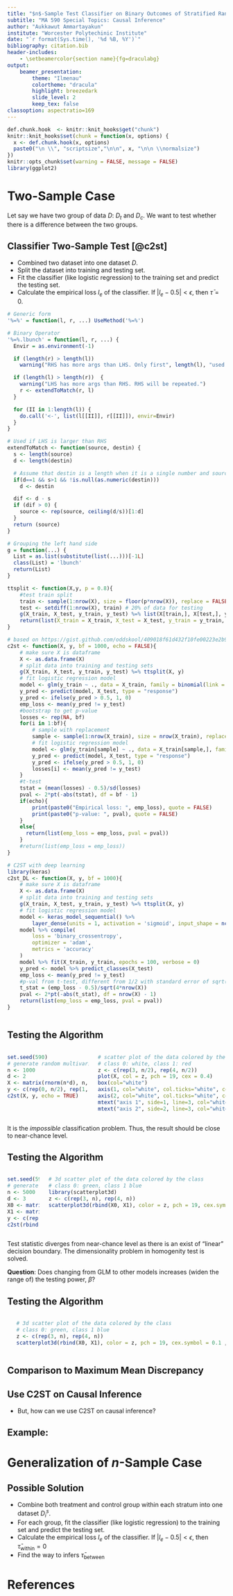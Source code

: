 ```yaml
---
title: "$n$-Sample Test Classifier on Binary Outcomes of Stratified Randomized Experiments"
subtitle: "MA 590 Special Topics: Causal Inference"
author: "Aukkawut Ammartayakun"
institute: "Worcester Polytechinic Institute"
date: "`r format(Sys.time(), '%d %B, %Y')`"
bibliography: citation.bib
header-includes: 
    - \setbeamercolor{section name}{fg=draculabg}
output:   
    beamer_presentation:
        theme: "Ilmenau"
        colortheme: "dracula"
        highlight: breezedark
        slide_level: 2
        keep_tex: false
classoption: aspectratio=169
---
```

```r
def.chunk.hook  <- knitr::knit_hooks$get("chunk")
knitr::knit_hooks$set(chunk = function(x, options) {
  x <- def.chunk.hook(x, options)
  paste0("\n \\", "scriptsize","\n\n", x, "\n\n \\normalsize")
})
knitr::opts_chunk$set(warning = FALSE, message = FALSE) 
library(ggplot2)
```

# Two-Sample Case

Let say we have two group of data $D$: $D_t$ and $D_c$. We want to test whether there is a difference between the two groups. 

## Classifier Two-Sample Test [@c2st]

 - Combined two dataset into one dataset $D$.
 - Split the dataset into training and testing set.
 - Fit the classifier (like logistic regression) to the training set and predict the testing set.
 - Calculate the empirical loss $l_e$ of the classifier. If $|l_e - 0.5| < \epsilon$, then $\bar{\tau} = 0$.

```r
# Generic form
'%=%' = function(l, r, ...) UseMethod('%=%')

# Binary Operator
'%=%.lbunch' = function(l, r, ...) {
  Envir = as.environment(-1)

  if (length(r) > length(l))
    warning("RHS has more args than LHS. Only first", length(l), "used.")

  if (length(l) > length(r))  {
    warning("LHS has more args than RHS. RHS will be repeated.")
    r <- extendToMatch(r, l)
  }

  for (II in 1:length(l)) {
    do.call('<-', list(l[[II]], r[[II]]), envir=Envir)
  }
}

# Used if LHS is larger than RHS
extendToMatch <- function(source, destin) {
  s <- length(source)
  d <- length(destin)

  # Assume that destin is a length when it is a single number and source is not
  if(d==1 && s>1 && !is.null(as.numeric(destin)))
    d <- destin

  dif <- d - s
  if (dif > 0) {
    source <- rep(source, ceiling(d/s))[1:d]
  }
  return (source)
}

# Grouping the left hand side
g = function(...) {
  List = as.list(substitute(list(...)))[-1L]
  class(List) = 'lbunch'
  return(List)
}
```
```r
ttsplit <- function(X,y, p = 0.8){
    #test train split
    train <- sample(1:nrow(X), size = floor(p*nrow(X)), replace = FALSE) # 80% of data for training
    test <- setdiff(1:nrow(X), train) # 20% of data for testing
    g(X_train, X_test, y_train, y_test) %=% list(X[train,], X[test,], y[train], y[test])
    return(list(X_train = X_train, X_test = X_test, y_train = y_train, y_test = y_test))
}
```

```r
# based on https://gist.github.com/oddskool/409018f61d432f10fe00223e2b93cb51
c2st <- function(X, y, bf = 1000, echo = FALSE){
    # make sure X is dataframe
    X <- as.data.frame(X)
    # split data into training and testing sets
    g(X_train, X_test, y_train, y_test) %=% ttsplit(X, y)
    # fit logistic regression model
    model <- glm(y_train ~ ., data = X_train, family = binomial(link = "logit"))
    y_pred <- predict(model, X_test, type = "response")
    y_pred <- ifelse(y_pred > 0.5, 1, 0)
    emp_loss <- mean(y_pred != y_test)
    #bootstrap to get p-value
    losses <- rep(NA, bf)
    for(i in 1:bf){
        # sample with replacement
        sample <- sample(1:nrow(X_train), size = nrow(X_train), replace = TRUE)
        # fit logistic regression model
        model <- glm(y_train[sample] ~ ., data = X_train[sample,], family = binomial(link = "logit"))
        y_pred <- predict(model, X_test, type = "response")
        y_pred <- ifelse(y_pred > 0.5, 1, 0)
        losses[i] <- mean(y_pred != y_test)
    }
    #t-test
    tstat = (mean(losses) - 0.5)/sd(losses)
    pval <- 2*pt(-abs(tstat), df = bf - 1)
    if(echo){
        print(paste0("Empirical loss: ", emp_loss), quote = FALSE)
        print(paste0("p-value: ", pval), quote = FALSE)
    }
    else{
      return(list(emp_loss = emp_loss, pval = pval))
    }
    #return(list(emp_loss = emp_loss))
}
```

```r
# C2ST with deep learning
library(keras)
c2st_DL <- function(X, y, bf = 1000){
    # make sure X is dataframe
    X <- as.data.frame(X)
    # split data into training and testing sets
    g(X_train, X_test, y_train, y_test) %=% ttsplit(X, y)
    # fit logistic regression model
    model <- keras_model_sequential() %>%
        layer_dense(units = 1, activation = 'sigmoid', input_shape = ncol(X_train))
    model %>% compile(
        loss = 'binary_crossentropy',
        optimizer = 'adam',
        metrics = 'accuracy'
    )
    model %>% fit(X_train, y_train, epochs = 100, verbose = 0)
    y_pred <- model %>% predict_classes(X_test)
    emp_loss <- mean(y_pred != y_test)
    #p-val from t-test, different from 1/2 with standard error of sqrt(4n)
    t_stat = (emp_loss - 0.5)/sqrt(4*nrow(X))
    pval <- 2*pt(-abs(t_stat), df = nrow(X) - 1)
    return(list(emp_loss = emp_loss, pval = pval))
}
```

```r
```

## Testing the Algorithm

::: columns

:::: column
```r
set.seed(590)
# generate random multivariate gaussian data
n <- 1000
d <- 2
X <- matrix(rnorm(n*d), n, d)
y <- c(rep(0, n/2), rep(1, n/2))
c2st(X, y, echo = TRUE)
```
::::

:::: column
```r
# scatter plot of the data colored by the class 
# class 0: white, class 1: red
z <- c(rep(3, n/2), rep(4, n/2))
plot(X, col = z, pch = 19, cex = 0.4)
box(col="white")
axis(1, col="white", col.ticks="white", col.axis="white", cex.axis=1)
axis(2, col="white", col.ticks="white", col.axis="white", cex.axis=1)
mtext("axis 1", side=1, line=3, col="white", cex=1)
mtext("axis 2", side=2, line=3, col="white", cex=1)
```
::::

:::
```{=latex}
\pause
```
It is the *impossible* classification problem. Thus, the result should be close to near-chance level.

## Testing the Algorithm

::: columns

:::: column
```r
set.seed(590)
# generate two dataset: two gaussians
n <- 5000
d <- 3
X0 <- matrix(rnorm(n*d, -1,0.8), n, d)
X1 <- matrix(rnorm(n*d, 1,1), n, d)
y <- c(rep(0, n), rep(1, n))
c2st(rbind(X0, X1), y, echo = TRUE)
```
::::

:::: column
```r
# 3d scatter plot of the data colored by the class
# class 0: green, class 1 blue
library(scatterplot3d)
z <- c(rep(3, n), rep(4, n))
scatterplot3d(rbind(X0, X1), color = z, pch = 19, cex.symbol = 0.1 ,grid=TRUE, box=FALSE, angle = 45, col.axis = "white", col.grid= "white", col.lab= "white", xlab = "axis 1", ylab = "axis 2", zlab = "axis 3")
```
::::

:::
```{=latex}
\pause
```

Test statistic diverges from near-chance level as there is an exist of "linear" decision boundary. 
The dimensionality problem in homogenity test is solved.

**Question**: Does changing from GLM to other models increases (widen the range of) the testing power, $\beta$?


## Testing the Algorithm

::: columns

:::: column
```r

```

::::

:::: column
```r
# 3d scatter plot of the data colored by the class
# class 0: green, class 1 blue
z <- c(rep(3, n), rep(4, n))
scatterplot3d(rbind(X0, X1), color = z, pch = 19, cex.symbol = 0.1 ,grid=TRUE, box=FALSE, angle = 45, col.axis = "white", col.grid= "white", col.lab= "white", xlab = "axis 1", ylab = "axis 2", zlab = "axis 3")
```

::::

:::


## Comparison to Maximum Mean Discrepancy



## Use C2ST on Causal Inference

* But, how can we use C2ST on causal inference?

## Example: 




# Generalization of $n$-Sample Case

## Possible Solution

 - Combine both treatment and control group within each stratum into one dataset $D^{s}_i$.
 - For each group, fit the classifier (like logistic regression) to the training set and predict the testing set.
 - Calculate the empirical loss $l_e$ of the classifier. If $|l_e - 0.5| < \epsilon$, then $\bar{\tau}_{\text{within}} = 0$
 - Find the way to infers $\bar{\tau}_{\text{between}}$

# References
